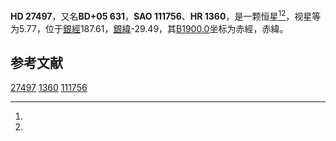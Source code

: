 {{Starbox begin
| name = HD 27497
}}
{{Starbox observe
| epoch = [[J2000.0|J2000.0]]
| constell = {{星座名待查}}<ref name=SIMBAD>{{cite web
 | url=http://simbad.u-strasbg.fr/simbad/sim-id?Ident=HR+1360
 | title=Pulsating variable Star
 | publisher=Centre de Données astronomiques de Strasbourg
 | work=SIMBAD
 | accessdate=2012-07-13
 | archive-date=2020-09-11
 | archive-url=https://web.archive.org/web/20200911183503/http://simbad.u-strasbg.fr/simbad/sim-id?Ident=HR+1360
 | dead-url=no
 }}</ref><ref name=DATA>{{cite web
 | url=http://vizier.u-strasbg.fr/viz-bin/VizieR-5?-out.add=.&-source=5050&-corr=PK=HR&-out.max=9999&HR=1360
 | title=VizieR Detailed Page
 | accessdate=2012-07-13
 | archive-date=2020-09-11
 | archive-url=https://web.archive.org/web/20200911183507/http://vizier.u-strasbg.fr/viz-bin/VizieR-5?-out.add=.&-source=5050&-corr=PK%3DHR&-out.max=9999&HR=1360
 | dead-url=no
 }}</ref>
| 星官 = 
| ra = {{RA|4|20|41.2}}<ref name=SIMBAD /><ref name=DATA />
| dec = {{DEC|+6|7|51}}<ref name=SIMBAD /><ref name=DATA />
| appmag_v = 5.77<ref name=SIMBAD /><ref name=DATA />
}}
{{Starbox character
| class = G8III-IV<ref name=SIMBAD /><ref name=DATA />
| b-v = 0.92<ref name=SIMBAD /><ref name=DATA />
| u-b = 0.68<ref name=SIMBAD /><ref name=DATA />
| r-i = <ref name=SIMBAD /><ref name=DATA />
| variable = 
}}
{{Starbox astrometry
| radial_v = 0.68
| prop_mo_ra = 7
| parallax = 
| p_error = 
}}
{{Starbox catalog
| names =BD+05 631，[[SAO星表|SAO]] 111756，[[HD星表|HD]] 27497，[[HR星表|HR]] 1360}}
{{Starbox reference |Simbad=HR+1360}}
{{Starbox end}}

'''HD 27497'''，又名'''BD+05 631'''，'''SAO 111756'''、'''HR 1360'''，是一颗恒星<ref name=SIMBAD /><ref name=DATA />，视星等为5.77，位于[[銀道座標系|銀經]]187.61，[[銀道座標系|銀緯]]-29.49，其[[B1900.0|B1900.0]]坐标为赤經{{RA|4|15|21.3}}，赤緯{{DEC|+5|-29.49|33}}。

== 参考文献 ==
{{reflist}}

{{star-stub}}

[[Category:HD和HDE天體|27497]]
[[Category:HR天體|1360]]
[[Category:SAO天體|111756]]